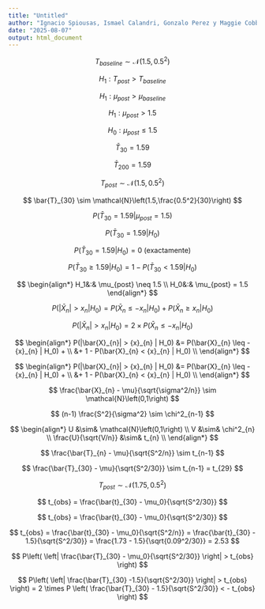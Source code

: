 ```yaml
---
title: "Untitled"
author: "Ignacio Spiousas, Ismael Calandri, Gonzalo Perez y Maggie Cobb"
date: "2025-08-07"
output: html_document
---
```


<!-- <body style="background-color:#EEEEEE;"> -->


$$
T_{baseline} \sim \mathcal{N}\left(1.5,0.5^2\right)
$$

$$
H_1: T_{post} > T_{baseline}
$$

$$
H_1: \mu_{post} > \mu_{baseline}
$$

$$
H_1: \mu_{post} > 1.5
$$

$$
H_0: \mu_{post} \leq 1.5
$$

$$
\bar{T}_{30} = 1.59
$$

$$
\bar{T}_{200} = 1.59
$$

$$
T_{post} \sim \mathcal{N}\left(1.5,0.5^2\right)
$$

$$
\bar{T}_{30} \sim \mathcal{N}\left(1.5,\frac{0.5^2}{30}\right)
$$

$$
P(\bar{T}_{30} = 1.59|\mu_{post} = 1.5)
$$

$$
P(\bar{T}_{30} = 1.59|H_0)
$$

$$
P(\bar{T}_{30} = 1.59|H_0) = 0 \text{ (exactamente)}
$$

$$
P(\bar{T}_{30} \geq 1.59|H_0) = 1 - P(\bar{T}_{30} < 1.59|H_0)
$$

$$
\begin{align*}
H_1&:& \mu_{post} \neq 1.5 \\
H_0&:& \mu_{post} = 1.5
\end{align*}
$$

$$
P(|\bar{X}_{n}| > {x}_{n} | H_0) = P(\bar{X}_{n} \leq - {x}_{n} | H_0)  + P(\bar{X}_{n} \geq {x}_{n} | H_0) 
$$

$$
P(|\bar{X}_{n}| > {x}_{n} | H_0)  = 2 \times P(\bar{X}_{n} \leq - {x}_{n} | H_0)  
$$

$$
\begin{align*}
P(|\bar{X}_{n}| > {x}_{n} | H_0) &= P(\bar{X}_{n} \leq - {x}_{n} | H_0)  + \\
&+ 1 - P(\bar{X}_{n} < {x}_{n} | H_0) \\
\end{align*}
$$

$$
\begin{align*}
P(|\bar{X}_{n}| > {x}_{n} | H_0) &= P(\bar{X}_{n} \leq - {x}_{n} | H_0)  + \\
&+ 1 - P(\bar{X}_{n} < {x}_{n} | H_0) \\
\end{align*}
$$

$$
\frac{\bar{X}_{n} - \mu}{\sqrt{\sigma^2/n}} \sim \mathcal{N}\left(0,1\right)
$$

$$
(n-1) \frac{S^2}{\sigma^2} \sim \chi^2_{n-1}
$$

$$
\begin{align*}
U &\sim& \mathcal{N}\left(0,1\right) \\
V &\sim& \chi^2_{n} \\
\frac{U}{\sqrt{V/n}} &\sim& t_{n} \\
\end{align*}
$$

$$
\frac{\bar{T}_{n} - \mu}{\sqrt{S^2/n}} \sim t_{n-1}
$$

$$
\frac{\bar{T}_{30} - \mu}{\sqrt{S^2/30}} \sim t_{n-1} = t_{29}
$$

$$
T_{post} \sim \mathcal{N}\left(1.75,0.5^2\right)
$$



$$
t_{obs} = \frac{\bar{t}_{30} - \mu_0}{\sqrt{S^2/30}} 
$$

$$
t_{obs} = \frac{\bar{t}_{30} - \mu_0}{\sqrt{S^2/30}} 
$$

$$
t_{obs} = \frac{\bar{t}_{30} - \mu_0}{\sqrt{S^2/n}} = \frac{\bar{t}_{30} - 1.5}{\sqrt{S^2/30}}  = \frac{1.73 - 1.5}{\sqrt{0.09^2/30}} = 2.53 
$$



$$
P\left( \left| \frac{\bar{T}_{30} - \mu_0}{\sqrt{S^2/30}} \right| > t_{obs} \right)
$$

$$
P\left( \left| \frac{\bar{T}_{30} -1.5}{\sqrt{S^2/30}} \right| > t_{obs} \right) = 2 \times P \left( \frac{\bar{T}_{30} - 1.5}{\sqrt{S^2/30}} < - t_{obs} \right)
$$